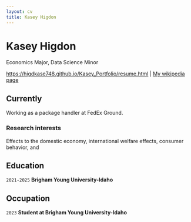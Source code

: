 ```yaml
---
layout: cv
title: Kasey Higdon
---
```

# Kasey Higdon
Economics Major, Data Science Minor

<div id="webaddress">
<a href="https://higdkase748.github.io/Kasey_Portfolio/resume.html">https://higdkase748.github.io/Kasey_Portfolio/resume.html</a>
| <a href="http://en.wikipedia.org/wiki/Isaac_Newton">My wikipedia page</a>
</div>


## Currently

Working as a package handler at FedEx Ground.


### Research interests

Effects to the domestic economy, international welfare effects, consumer behavior, and 


## Education

`2021-2025`
__Brigham Young University-Idaho__


## Occupation

`2023`
__Student at Brigham Young University-Idaho__


<!-- ### Footer

Last updated: May 2013 -->